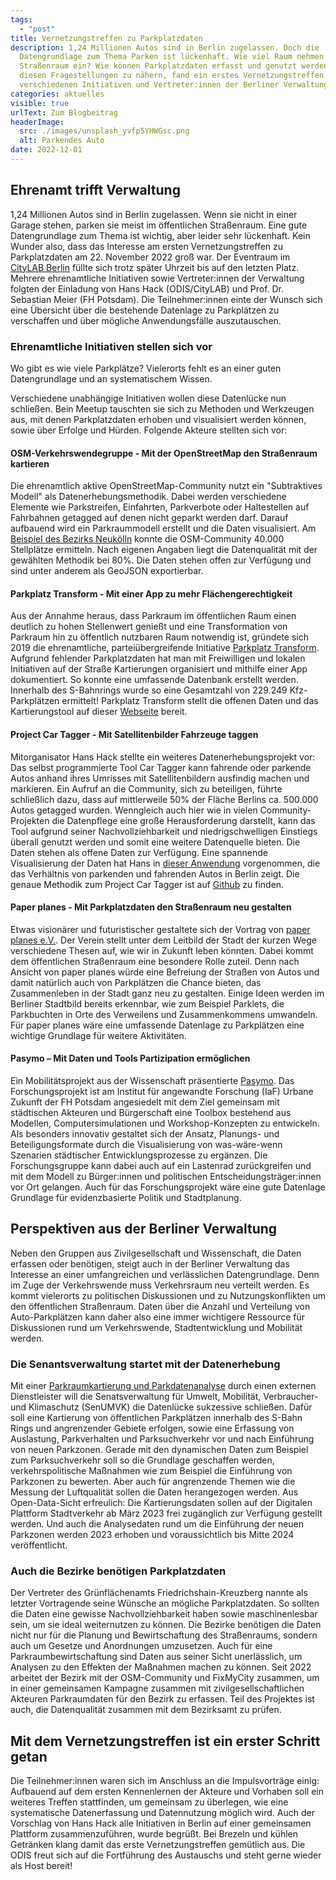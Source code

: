 ```yaml
---
tags:
  - "post"
title: Vernetzungstreffen zu Parkplatzdaten
description: 1,24 Millionen Autos sind in Berlin zugelassen. Doch die
  Datengrundlage zum Thema Parken ist lückenhaft. Wie viel Raum nehmen Autos im
  Straßenraum ein? Wie können Parkplatzdaten erfasst und genutzt werden? Um sich
  diesen Fragestellungen zu nähern, fand ein erstes Vernetzungstreffen zwischen
  verschiedenen Initiativen und Vertreter:innen der Berliner Verwaltung statt.
categories: aktuelles
visible: true
urlText: Zum Blogbeitrag
headerImage:
  src: ./images/unsplash_yvfp5YHWGsc.png
  alt: Parkendes Auto
date: 2022-12-01
---
```


## Ehrenamt trifft Verwaltung

1,24 Millionen Autos sind in Berlin zugelassen. Wenn sie nicht in einer Garage stehen, parken sie meist im öffentlichen Straßenraum. Eine gute Datengrundlage zum Thema ist wichtig, aber leider sehr lückenhaft.
Kein Wunder also, dass das Interesse am ersten Vernetzungstreffen zu Parkplatzdaten am 22. November 2022 groß war. Der Eventraum im [CityLAB Berlin](https://citylab-berlin.org/de/start/) füllte sich trotz später Uhrzeit bis auf den letzten Platz. Mehrere ehrenamtliche Initiativen sowie Vertreter:innen der Verwaltung folgten der Einladung von Hans Hack (ODIS/CityLAB) und Prof. Dr. Sebastian Meier (FH Potsdam). Die Teilnehmer:innen einte der Wunsch sich eine Übersicht über die bestehende Datenlage zu Parkplätzen zu verschaffen und über mögliche Anwendungsfälle auszutauschen.

### Ehrenamtliche Initiativen stellen sich vor

Wo gibt es wie viele Parkplätze? Vielerorts fehlt es an einer guten Datengrundlage und an systematischem Wissen. 

Verschiedene unabhängige Initiativen wollen diese Datenlücke nun schließen. Bein Meetup tauschten sie sich zu Methoden und Werkzeugen aus, mit denen Parkplatzdaten erhoben und visualisiert werden können, sowie über Erfolge und Hürden. Folgende Akteure stellten sich vor:

#### OSM-Verkehrswendegruppe - Mit der OpenStreetMap den Straßenraum kartieren

Die ehrenamtlich aktive OpenStreetMap-Community nutzt ein "Subtraktives Modell" als Datenerhebungsmethodik. Dabei werden verschiedene Elemente wie Parkstreifen, Einfahrten, Parkverbote oder Haltestellen auf Fahrbahnen getagged auf denen nicht geparkt werden darf. Darauf aufbauend wird ein Parkraummodell erstellt und die Daten visualisiert. Am [Beispiel des Bezirks Neukölln](https://strassenraumkarte.osm-berlin.org/about) konnte die OSM-Community 40.000 Stellplätze ermitteln. Nach eigenen Angaben liegt die Datenqualität mit der gewählten Methodik bei 80%. Die Daten stehen offen zur Verfügung und sind unter anderem als GeoJSON exportierbar.



<ImageSection
  src={image1}
  caption="Ausschnitt aus dem OSM-Tool"
/>

#### Parkplatz Transform - Mit einer App zu mehr Flächengerechtigkeit

Aus der Annahme heraus, dass Parkraum im öffentlichen Raum einen deutlich zu hohen Stellenwert genießt und eine Transformation von Parkraum hin zu öffentlich nutzbaren Raum notwendig ist, gründete sich 2019 die ehrenamtliche, parteiübergreifende Initiative [Parkplatz Transform](https://www.xtransform.org/). Aufgrund fehlender Parkplatzdaten hat man mit Freiwilligen und lokalen Initiativen auf der Straße Kartierungen organisiert und mithilfe einer App dokumentiert. So konnte eine umfassende Datenbank erstellt werden. Innerhalb des S-Bahnrings wurde so eine Gesamtzahl von 229.249 Kfz-Parkplätzen ermittelt! Parkplatz Transform stellt die offenen Daten und das Kartierungstool auf dieser [Webseite](https://app.xtransform.org/) bereit.


<ImageSection
  src={image2}
  caption="Mithilfe der Daten lassen sich zum Beispiel Aussagen über das Verhältnis von Grünfläche und Parkraum treffen"
/>


#### Project Car Tagger - Mit Satellitenbilder Fahrzeuge taggen

Mitorganisator Hans Hack stellte ein weiteres Datenerhebungsprojekt vor: Das selbst programmierte Tool Car Tagger kann fahrende oder parkende Autos anhand ihres Umrisses mit Satellitenbildern ausfindig machen und markieren. Ein Aufruf an die Community, sich zu beteiligen, führte schließlich dazu, dass auf mittlerweile 50% der Fläche Berlins ca. 500.000 Autos getagged wurden. Wenngleich auch hier wie in vielen Community-Projekten die Datenpflege eine große Herausforderung darstellt, kann das Tool aufgrund seiner Nachvollziehbarkeit und niedrigschwelligen Einstiegs überall genutzt werden und somit eine weitere Datenquelle bieten. Die Daten stehen als offene Daten zur Verfügung. Eine spannende Visualisierung der Daten hat Hans in [dieser Anwendung](https://hanshack.com/howmanycars/?viewRatio=false&zoom=13.084933259369187&lng=13.443490099742121&lat=52.47016553456325) vorgenommen, die das Verhältnis von parkenden und fahrenden Autos in Berlin zeigt. Die genaue Methodik zum Project Car Tagger ist auf [Github](https://github.com/hanshack/car-tagging-data-berlin/) zu finden.


<ImageSection
  src={image3}
  caption="Meist sind Autos gar nicht in Bewegung, wie der Kartenausschnit exemplarisch zeigt"
/>


#### Paper planes - Mit Parkplatzdaten den Straßenraum neu gestalten

Etwas visionärer und futuristischer gestaltete sich der Vortrag von [paper planes e.V.](https://www.paper-planes.net/). Der Verein stellt unter dem Leitbild der Stadt der kurzen Wege verschiedene Thesen auf, wie wir in Zukunft leben könnten. Dabei kommt dem öffentlichen Straßenraum eine besondere Rolle zuteil. Denn nach Ansicht von paper planes würde eine Befreiung der Straßen von Autos und damit natürlich auch von Parkplätzen die Chance bieten, das Zusammenleben in der Stadt ganz neu zu gestalten. Einige Ideen werden im Berliner Stadtbild bereits erkennbar, wie zum Beispiel Parklets, die Parkbuchten in Orte des Verweilens und Zusammenkommens umwandeln. Für paper planes wäre eine umfassende Datenlage zu Parkplätzen eine wichtige Grundlage für weitere Aktivitäten.


<ImageSection
  src={image4}
  caption="(c) Paperplanes e.V."
  fullWidth
/>


#### Pasymo – Mit Daten und Tools Partizipation ermöglichen

Ein Mobilitätsprojekt aus der Wissenschaft präsentierte [Pasymo](https://www.fh-potsdam.de/studium-weiterbildung/projekte/pasymo/). Das Forschungsprojekt ist am Institut für angewandte Forschung (IaF) Urbane Zukunft der FH Potsdam angesiedelt mit dem Ziel gemeinsam mit städtischen Akteuren und Bürgerschaft eine Toolbox bestehend aus Modellen, Computersimulationen und Workshop-Konzepten zu entwickeln. Als besonders innovativ gestaltet sich der Ansatz, Planungs- und Beteiligungsformate durch die Visualisierung von was-wäre-wenn Szenarien städtischer Entwicklungsprozesse zu ergänzen. Die Forschungsgruppe kann dabei auch auf ein Lastenrad zurückgreifen und mit dem Modell zu Bürger:innen und politischen Entscheidungsträger:innen vor Ort gelangen. Auch für das Forschungsprojekt wäre eine gute Datenlage Grundlage für evidenzbasierte Politik und Stadtplanung.

## Perspektiven aus der Berliner Verwaltung

Neben den Gruppen aus Zivilgesellschaft und Wissenschaft, die Daten erfassen oder benötigen, steigt auch in der Berliner Verwaltung das Interesse an einer umfangreichen und verlässlichen Datengrundlage. Denn im Zuge der Verkehrswende muss Verkehrsraum neu verteilt werden. Es kommt vielerorts zu politischen Diskussionen und zu Nutzungskonflikten um den öffentlichen Straßenraum. Daten über die Anzahl und Verteilung von Auto-Parkplätzen kann daher also eine immer wichtigere Ressource für Diskussionen rund um Verkehrswende, Stadtentwicklung und Mobilität werden.

### Die Senantsverwaltung startet mit der Datenerhebung

Mit einer [Parkraumkartierung und Parkdatenanalyse](https://testfeldstadtverkehr.berlin/euvm/parkdatenanalyse/) durch einen externen Dienstleister will die Senatsverwaltung für Umwelt, Mobilität, Verbraucher- und Klimaschutz (SenUMVK) die Datenlücke sukzessive schließen. Dafür soll eine Kartierung von öffentlichen Parkplätzen innerhalb des S-Bahn Rings und angrenzender Gebiete erfolgen, sowie eine Erfassung von Auslastung, Parkverhalten und Parksuchverkehr vor und nach Einführung von neuen Parkzonen. Gerade mit den dynamischen Daten zum Beispiel zum Parksuchverkehr soll so die Grundlage geschaffen werden, verkehrspolitische Maßnahmen wie zum Beispiel die Einführung von Parkzonen zu bewerten. Aber auch für angrenzende Themen wie die Messung der Luftqualität sollen die Daten herangezogen werden. Aus Open-Data-Sicht erfreulich: Die Kartierungsdaten sollen auf der Digitalen Plattform Stadtverkehr ab März 2023 frei zugänglich zur Verfügung gestellt werden. Und auch die Analysedaten rund um die Einführung der neuen Parkzonen werden 2023 erhoben und voraussichtlich bis Mitte 2024 veröffentlicht.


<ImageSection
  src={image5}
  caption="Der gesamte Bereich innerhalb sowie einige Bereiche außerhalb des S-Bahnrings werden kartiert. Teile von Charlottenburg-Wilmersdorf wurden bereits vom zuständigen Bezirk von einem externen Dienstleister kartiert."
/>

### Auch die Bezirke benötigen Parkplatzdaten

Der Vertreter des Grünflächenamts Friedrichshain-Kreuzberg nannte als letzter Vortragende seine Wünsche an mögliche Parkplatzdaten. So sollten die Daten eine gewisse Nachvollziehbarkeit haben sowie maschinenlesbar sein, um sie ideal weiternutzen zu können. Die Bezirke benötigen die Daten nicht nur für die Planung und Bewirtschaftung des Straßenraums, sondern auch um Gesetze und Anordnungen umzusetzen. Auch für eine Parkraumbewirtschaftung sind Daten aus seiner Sicht unerlässlich, um Analysen zu den Effekten der Maßnahmen machen zu können. Seit 2022 arbeitet der Bezirk mit der OSM-Community und FixMyCity zusammen, um in einer gemeinsamen Kampagne zusammen mit zivilgesellschaftlichen Akteuren Parkraumdaten für den Bezirk zu erfassen. Teil des Projektes ist auch, die Datenqualität zusammen mit dem Bezirksamt zu prüfen.

## Mit dem Vernetzungstreffen ist ein erster Schritt getan

Die Teilnehmer:innen waren sich im Anschluss an die Impulsvorträge einig: Aufbauend auf dem ersten Kennenlernen der Akteure und Vorhaben soll ein weiteres Treffen stattfinden, um gemeinsam zu überlegen, wie eine systematische Datenerfassung und Datennutzung möglich wird. Auch der Vorschlag von Hans Hack alle Initiativen in Berlin auf einer gemeinsamen Plattform zusammenzuführen, wurde begrüßt. Bei Brezeln und kühlen Getränken klang damit das erste Vernetzungstreffen gemütlich aus. Die ODIS freut sich auf die Fortführung des Austauschs und steht gerne wieder als Host bereit!

